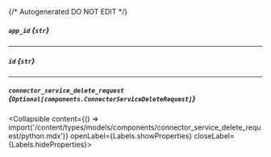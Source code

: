 {/* Autogenerated DO NOT EDIT  */}

##### `app_id` *{`str`}*

---
##### `id` *{`str`}*

---
##### `connector_service_delete_request` *{`Optional[components.ConnectorServiceDeleteRequest]`}*
<Collapsible content={() => import('/content/types/models/components/connector_service_delete_request/python.mdx')} openLabel={Labels.showProperties} closeLabel={Labels.hideProperties}>
</Collapsible>


